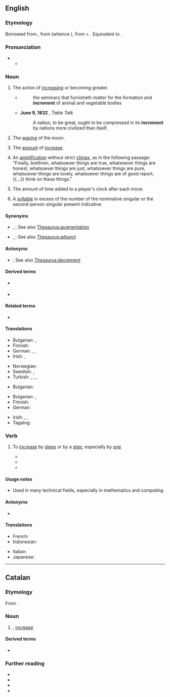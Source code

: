 {{also|incrément}}
==English==

===Etymology===
Borrowed from {{bor|en|la|incrementum}}, from {{m|la|incrēscō}} (whence {{m|en|increase}}), from {{m|la|in-}} + {{m|la|crēscō||grow}}. Equivalent to {{suffix|en|increase|ment}}.

===Pronunciation===
* {{IPA|en|/ˈɪŋkɹɪmn̩t/}}
** {{audio|en|LL-Q1860 (eng)-Vealhurl-increment.wav|Audio (UK)}}

===Noun===
{{en-noun}}

# The action of [[increasing]] or becoming greater.
#* {{rfdatek|en|Woodward}}
#*: the seminary that furnisheth matter for the formation and '''increment''' of animal and vegetable bodies
#* '''June 9, 1832''' {{w|Samuel Taylor Coleridge}}, ''Table Talk''
#*: A nation, to be great, ought to be compressed in its '''increment''' by nations more civilized than itself.
# {{lb|en|heraldry}} The [[wax|waxing]] of the moon.
# The [[amount]] of [[increase]].
# {{lb|en|rhetoric}} An [[amplification]] without strict [[climax]], as in the following passage: "Finally, brethren, whatsoever things are true, whatsoever things are honest, whatsoever things are just, whatsoever things are pure, whatsoever things are lovely, whatsoever things are of good report, {{...}} think on these things."
# {{lb|en|chess}} The amount of time added to a player's clock after each move.
# {{lb|en|grammar}} A [[syllable]] in excess of the number of the nominative singular or the second-person singular present indicative.

====Synonyms====
* {{sense|action of increasing or becoming greater}} {{l|en|enlargement}}, {{l|en|expansion}}; See also [[Thesaurus:augmentation]]
* {{sense|amount of increase}} {{l|en|addition}}, {{l|en|supplement}}; See also [[Thesaurus:adjunct]]

====Antonyms====
* {{sense|amount of increase}} {{l|en|decrement}}; See also [[Thesaurus:decrement]]

====Derived terms====
* {{l|en|incremence}} {{qualifier|rare}}
* {{l|en|incremental}}

====Related terms====
* {{l|en|increase}}

====Translations====
{{trans-top|The action of increasing or becoming greater}}
* Bulgarian: {{t+|bg|нарастване|n}}, {{t+|bg|увеличение|n}}
* Finnish: {{t+|fi|kasvu}}
* German: {{t+|de|Erhöhung|f}}, {{t+|de|Zunahme|f}}, {{t+|de|Zuwachs|m}}
* Irish: {{t|ga|breisíocht|f}}, {{t|ga|incrimint|f}}
{{trans-mid}}
* Norwegian: {{t|no|inkrementere}}
* Swedish: {{t+|sv|ökning}}, {{t+|sv|tillväxt}}
* Turkish: {{t+|tr|artım}}, {{t+|tr|artış}}, {{t+|tr|artma}}, {{t+|tr|çoğalma}}
{{trans-bottom}}

{{trans-top|The waxing of the moon}}
* Bulgarian: {{t+|bg|нарастване|n}}
{{trans-mid}}
{{trans-bottom}}

{{trans-top|The amount of increase}}
* Bulgarian: {{t+|bg|ръст|m}}, {{t+|bg|прираст|m}}
* Finnish: {{t+|fi|kasvu}}
* German: {{t+|de|Inkrement|n}}
{{trans-mid}}
* Irish: {{t|ga|breisíocht|f}}, {{t|ga|incrimint|f}}, {{t|ga|breis|f}}
* Tagalog: {{t|tl|dugang}}
{{trans-bottom}}

===Verb===
{{en-verb}}

# {{lb|en|intransitive|transitive}} To [[increase]] by [[step]]s or by a [[step]], especially by [[one]].
#* {{quote-journal|en|title=On Magnetic Circuits|author=H. E. J. G. Du Bois|work=Philosophical magazine‎|page=346|year=1890|passage=... any given value just before observing, the actual pressures must as frequently be '''incremented''' as decremented, both in the "on" and the "off" series.}}
#* {{quote-journal|en|title=Busiest two weeks for recruiters|work=Recruiter Magazine|date=Jan 23, 2007| passage=public sector professional services recruitment, has seen a strong seasonal upturn which has '''incremented''' year on year since 2002 by an average of 12%.}}
#* {{quote-book|en|title=The UNIX programming environment|page=124|author={{w|Brian W. Kernighan}}| coauthors=Rob Pike| year=1984| passage=The first for loop looks at each word in the input line, '''incrementing''' the element of array num subscripted by the word.}}

====Usage notes====
* Used in many technical fields, especially in mathematics and computing.

====Antonyms====
* {{l|en|decrement}}

====Translations====
{{trans-top|To increase in steps}}
* French: {{t+|fr|incrémenter}}
* Indonesian: {{t+|id|naik|alt=menaikkan}}
{{trans-mid}}
* Italian: {{t+|it|incrementare}}
* Japanese: {{t+|ja|増す|tr=masu}}
{{trans-bottom}}

----

==Catalan==

===Etymology===
From {{der|ca|la|incrēmentum}}.

===Noun===
{{ca-noun|m}}

# {{l|en|increment}}, [[increase]]
#: {{syn|ca|augment}}

====Derived terms====
* {{l|ca|incremental}}

===Further reading===
* {{R:IEC2}}
* {{R:GDLC}}
* {{R:DNV}}
* {{R:DCVB}}